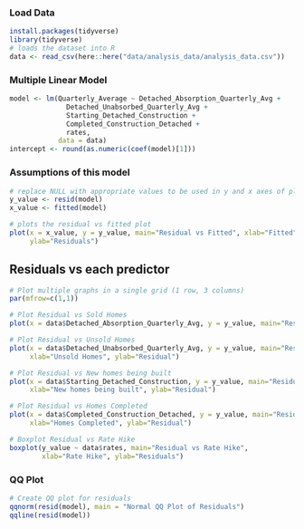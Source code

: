 ### Load Data
\begin{itemize}
  \item Quarterly_Average: the body mass index of an individual as the response
  \item Detached_Absorption_Quarterly_Avg: age of the individual (rounded to an integer) 
  \item Starting_Detached_Construction: Male or Female designation for gender (this survey predates when other options for this category were provided)
  \item Completed_Construction_Detached: a self-identified race with options White, Black, Hispanic, Mexican, Other
  \item rates: The midpoint of a household income bracket
  \item Detached_Unabsorbed_Quarterly_Avg: Hours of sleep per night on weekdays, self-reported
\end{itemize}
```r
install.packages(tidyverse)
library(tidyverse)
# loads the dataset into R
data <- read_csv(here::here("data/analysis_data/analysis_data.csv"))

```
### Multiple Linear Model
```r
model <- lm(Quarterly_Average ~ Detached_Absorption_Quarterly_Avg + 
              Detached_Unabsorbed_Quarterly_Avg + 
              Starting_Detached_Construction + 
              Completed_Construction_Detached + 
              rates, 
            data = data)
intercept <- round(as.numeric(coef(model)[1]))
```

### Assumptions of this model

```r
# replace NULL with appropriate values to be used in y and x axes of plot respectively.
y_value <- resid(model)
x_value <- fitted(model)

# plots the residual vs fitted plot
plot(x = x_value, y = y_value, main="Residual vs Fitted", xlab="Fitted",
     ylab="Residuals")
```
## Residuals vs each predictor
```r
# Plot multiple graphs in a single grid (1 row, 3 columns)
par(mfrow=c(1,1))

# Plot Residual vs Sold Homes
plot(x = data$Detached_Absorption_Quarterly_Avg, y = y_value, main="Residual vs Sold Homes", xlab="Sold Homes", ylab="Residual")

# Plot Residual vs Unsold Homes
plot(x = data$Detached_Unabsorbed_Quarterly_Avg, y = y_value, main="Residual vsUnsold Homes", 
     xlab="Unsold Homes", ylab="Residual")

# Plot Residual vs New homes being built
plot(x = data$Starting_Detached_Construction, y = y_value, main="Residual vs New homes being built", 
     xlab="New homes being built", ylab="Residual")

# Plot Residual vs Homes Completed
plot(x = data$Completed_Construction_Detached, y = y_value, main="Residual vs Homes Completed", 
     xlab="Homes Completed", ylab="Residual")

# Boxplot Residual vs Rate Hike
boxplot(y_value ~ data$rates, main="Residual vs Rate Hike", 
        xlab="Rate Hike", ylab="Residuals")
```
### QQ Plot
```r
# Create QQ plot for residuals
qqnorm(resid(model), main = "Normal QQ Plot of Residuals")
qqline(resid(model))
```

